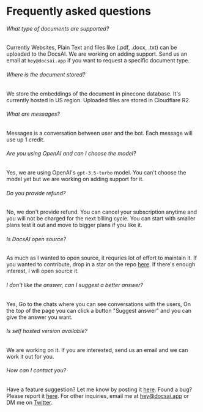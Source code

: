# Frequently asked questions

###### What type of documents are supported?
Currently Websites, Plain Text and files like (.pdf, .docx, .txt) can be uploaded to the DocsAI. We are working on adding support.
Send us an email at `hey@docsai.app` if you want to request a specific document type.

###### Where is the document stored?
We store the embeddings of the document in pinecone database. It's currently hosted in US region. Uploaded files are stored in Cloudflare R2.

###### What are messages?
Messages is a conversation between user and the bot. Each message will use up 1 credit.

###### Are you using OpenAI and can I choose the model?
Yes, we are using OpenAI's `gpt-3.5-turbo` model. You can't choose the model yet but we are working on adding support for it.


###### Do you provide refund?
No, we don't provide refund. You can cancel your subscription anytime and you will not be charged for the next billing cycle. You can start with smaller plans test it out and move to bigger plans if you like it.


###### Is DocsAI open source?
As much as I wanted to open source, it requries lot of effort to maintain it. If you wanted to contribute, drop in a star on the repo [here](https://github.com/docs-ai/docs-ai). If there's enough interest, I will open source it.

###### I don't like the answer, can I suggest a better answer?
Yes, Go to the chats where you can see conversations with the users, On the top of the page you can click a button "Suggest answer" and you can give the answer you want.

###### Is self hosted version available?
We are working on it. If you are interested, send us an email and we can work it out for you.

###### How can I contact you?
Have a feature suggestion? Let me know by posting it [here](https://docsai.canny.io/featrue-requests). Found a bug? Please report it [here](https://docsai.canny.io/bugs). 
For other inquiries, email me at hey@docsai.app or DM me on [Twitter](https://twitter.com/KM_Koushik_).